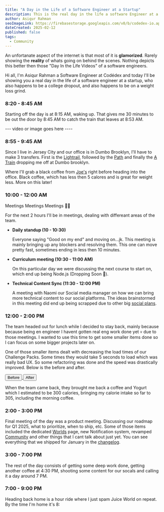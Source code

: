 ```yaml
---
title: "A Day in the Life of a Software Engineer at a Startup"
description: This is the real day in the life a software Engineer at a startup.
author: Asiqur Rahman
seoImageLink: https://firebasestorage.googleapis.com/v0/b/codedex-io.appspot.com/o/blogs%2Fcodedex-update-january-2025%2Fbanner.png?alt=media&token=467179ae-0c12-45e0-917f-f66481597633
dateCreated: 2025-02-12
published: false
tags:
  - Community
---
```


An unfortanate aspect of the internet is that most of it is **glamorized**. Rarely showing the **reality** of whats going on behind the scenes. Nothing depicts this better then those "Day In the Life Videos" of a software engineers.

Hi all, I'm Asiqur Rahman a Software Engineer at Codédex and today I'll be showing you a real day in the life of a software engineer at a startup, who also happens to be a college dropout, and also happens to be on a weight loss grind.

### 8:20 - 8:45 AM

Starting off the day is at 8:15 AM, waking up. That gives me 30 minutes to be out the door by 8:45 AM to catch the train that leaves at 8:53 AM.

--- video or image goes here ----

### 8:55 - 9:45 AM

Since I live in Jersey City and our office is in Dumbo Brooklyn, I'll have to make 3 transfers. First is the [Lightrail](https://upload.wikimedia.org/wikipedia/commons/e/eb/HBLR_Jersey_City_July_2013.jpg), followed by the [Path](https://www.trains.com/wp-content/uploads/2023/11/TRN_PATH_Exchange_Place.jpg) and finally the [A Train](https://www.youtube.com/watch?v=dQw4w9WgXcQ) dropping me off at Dumbo brooklyn.

Where I'll grab a black coffee from [Joe's](https://joecoffeecompany.com/wp-content/uploads/2022/01/IMG_8426-960x1440.jpg) right before heading into the office. Black coffee, which has less then 5 calores and is great for weight less. More on this later!

### 10:00 - 12:00 AM

Meetings Meetings Meetings 😵‍💫

For the next 2 hours I'll be in meetings, dealing with differeant areas of the team.

- **Daily standup (10 - 10:30)**

  Everyone saying "Good on my end" and moving on...jk. This meeting is mainly bringing up any blockers and resolving them. This one can move pretty fast, sometimes ending in less then 10 minutes.

- **Curriculum meeting (10:30 - 11:00 AM)**

  On this particular day we were discussing the next course to start on, which end up being Node.js (Dropping Soon 👀).

- **Technical Content Sync (11:30 - 12:00 PM)**

  A meeting with Naomi our Social media manager on how we can bring more technical content to our social platforms. The ideas brainstormed in this meeting did end up being scrapped due to other big [social plans](https://www.instagram.com/p/DE8GqROvtCF/).

### 12:00 - 2:00 PM

The team headed out for lunch while I decided to stay back, mainly because because being en engineer I havent gotten real eng work done yet 💀 due to those meetings. I wanted to use this time to get some smaller items done so I can focus on some bigger projects later on.

One of those smaller items dealt with decreasing the load times of our Challenge Packs. Some times they would take 5 seconds to load which was really bad UX. So some refactoring was done and the speed was drastically improved. Below is the before and after.

<div style={{ display: "flex", gap: ".5rem" }}>
  <a href="https://codedex-git-feature-user-dashboard-codedex.vercel.app/challenges">
    <Button variant="subtle">Before</Button>
  </a>
  <a href="https://www.codedex.io/challenges">
    <Button>After</Button>
  </a>
</div>

When the team came back, they brought me back a coffee and Yogurt which I estimated to be 300 calories, bringing my calorie intake so far to 305, including the morning coffee.

### 2:00 - 3:00 PM

Final meeting of the day was a product meeting. Discussing our roadmap for Q1 2025, what to prioritize, when to ship, etc.
Some of those items included the dedicated [Worlds](https://www.codedex.io/worlds) page, new Notification system, revamped [Community](https://www.codedex.io/community) and other things that I cant talk about just yet. You can see everything that we shipped for January in the [changelog](https://www.codedex.io/blog/codedex-update-january-2025).

### 3:00 - 7:00 PM

The rest of the day consists of getting some deep work done, getting another coffee at 4:30 PM, shooting some content for our socals and calling it a day around 7 PM.


### 7:00 - 9:00 PM

Heading back home is a hour ride where I just spam Juice World on repeat. By the time I'm home it's 8:
